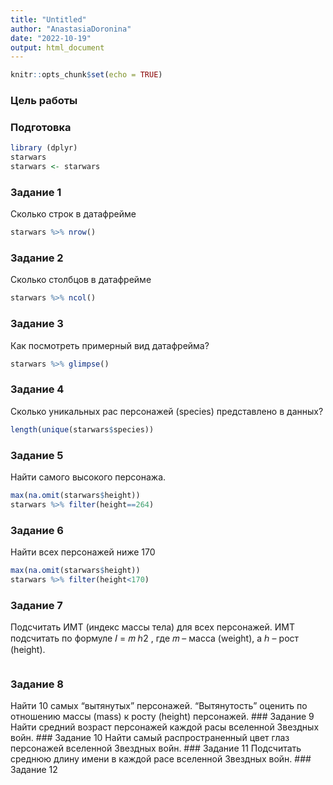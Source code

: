 ```yaml
---
title: "Untitled"
author: "AnastasiaDoronina"
date: "2022-10-19"
output: html_document
---
```


```r
knitr::opts_chunk$set(echo = TRUE)
```

### Цель работы



### Подготовка
```r
library (dplyr)
starwars
starwars <- starwars

```

### Задание 1

Сколько строк в датафрейме

```r
starwars %>% nrow()
```

### Задание 2

Сколько столбцов в датафрейме

```r
starwars %>% ncol()
```
### Задание 3

Как посмотреть примерный вид датафрейма?

```r
starwars %>% glimpse()
```
### Задание 4 
Сколько уникальных рас персонажей (species) представлено в данных?
```r
length(unique(starwars$species))
```
### Задание 5
Найти самого высокого персонажа.
```r
max(na.omit(starwars$height))
starwars %>% filter(height==264)
```
### Задание 6
Найти всех персонажей ниже 170
```r
max(na.omit(starwars$height))
starwars %>% filter(height<170)
```
### Задание 7
Подсчитать ИМТ (индекс массы тела) для всех персонажей. ИМТ подсчитать по формуле 𝐼 = 𝑚
ℎ2 , где 𝑚 – масса (weight), а ℎ – рост (height).
```r

```
### Задание 8 
Найти 10 самых “вытянутых” персонажей. “Вытянутость” оценить по отношению массы (mass) к росту
(height) персонажей.
### Задание 9
Найти средний возраст персонажей каждой расы вселенной Звездных войн.
### Задание 10
Найти самый распространенный цвет глаз персонажей вселенной Звездных войн.
### Задание 11
Подсчитать среднюю длину имени в каждой расе вселенной Звездных войн.
### Задание 12

